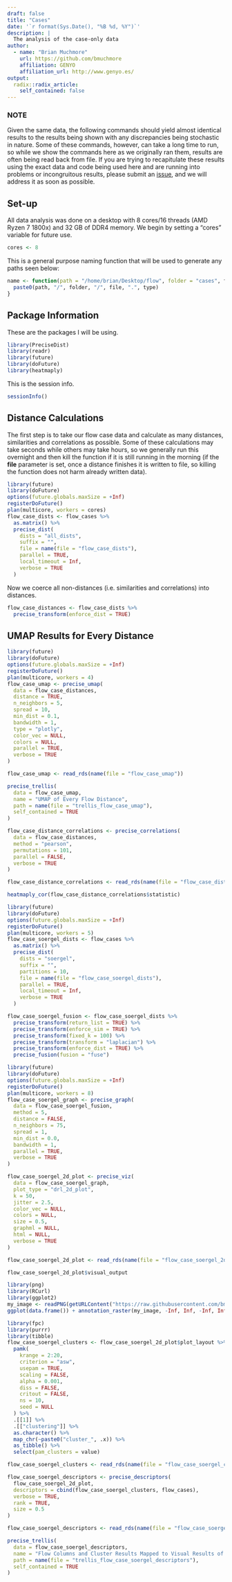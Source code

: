 ```yaml
---
draft: false
title: "Cases"
date: '`r format(Sys.Date(), "%B %d, %Y")`'
description: |
  The analysis of the case-only data
author:
  - name: "Brian Muchmore"
    url: https://github.com/bmuchmore
    affiliation: GENYO
    affiliation_url: http://www.genyo.es/
output:
  radix::radix_article:
    self_contained: false
---
```


### NOTE

Given the same data, the following commands should yield almost identical results to the results being shown with any discrepancies being stochastic in nature. Some of these commands, however, can take a long time to run, so while we show the commands here as we originally ran them, results are often being read back from file. If you are trying to recapitulate these results using the exact data and code being used here and are running into problems or incongruitous results, please submit an [issue](https://github.com/bmuchmore/PreciseDist_Paper/issues), and we will address it as soon as possible.    

## Set-up    

All data analysis was done on a desktop with 8 cores/16 threads (AMD Ryzen 7 1800x) and 32 GB of DDR4 memory. We begin by setting a "cores" variable for future use.    

```r
cores <- 8
```

This is a general purpose naming function that will be used to generate any paths seen below:    

```r
name <- function(path = "/home/brian/Desktop/flow", folder = "cases", file, type = "rds") {
  paste0(path, "/", folder, "/", file, ".", type)
}
```

## Package Information    

These are the packages I will be using.

```r
library(PreciseDist)
library(readr)
library(future)
library(doFuture)
library(heatmaply)
```

This is the session info.    

```r
sessionInfo()
```

## Distance Calculations    

The first step is to take our flow case data and calculate as many distances, similarities and correlations as possible. Some of these calculations may take seconds while others may take hours, so we generally run this overnight and then kill the function if it is still running in the morning (if the **file** parameter is set, once a distance finishes it is written to file, so killing the function does not harm already written data).    

```r
library(future)
library(doFuture)
options(future.globals.maxSize = +Inf)
registerDoFuture()
plan(multicore, workers = cores)
flow_case_dists <- flow_cases %>%
  as.matrix() %>%
  precise_dist(
    dists = "all_dists",
    suffix = "",
    file = name(file = "flow_case_dists"),
    parallel = TRUE,
    local_timeout = Inf,
    verbose = TRUE
  )
```

Now we coerce all non-distances (i.e. similarities and correlations) into distances.    

```r
flow_case_distances <- flow_case_dists %>%
  precise_transform(enforce_dist = TRUE)
```

## UMAP Results for Every Distance    


```r
library(future)
library(doFuture)
options(future.globals.maxSize = +Inf)
registerDoFuture()
plan(multicore, workers = 4)
flow_case_umap <- precise_umap(
  data = flow_case_distances,
  distance = TRUE,
  n_neighbors = 5,
  spread = 10,
  min_dist = 0.1,
  bandwidth = 1,
  type = "plotly",
  color_vec = NULL,
  colors = NULL,
  parallel = TRUE,
  verbose = TRUE
)
```

```r
flow_case_umap <- read_rds(name(file = "flow_case_umap"))
```

```r
precise_trellis(
  data = flow_case_umap, 
  name = "UMAP of Every Flow Distance",
  path = name(file = "trellis_flow_case_umap"), 
  self_contained = TRUE
)
```

```r
flow_case_distance_correlations <- precise_correlations(
  data = flow_case_distances,
  method = "pearson",
  permutations = 101,
  parallel = FALSE,
  verbose = TRUE
)
```

```r
flow_case_distance_correlations <- read_rds(name(file = "flow_case_distance_correlations"))
```

```r
heatmaply_cor(flow_case_distance_correlations$statistic)
```

```r
library(future)
library(doFuture)
options(future.globals.maxSize = +Inf)
registerDoFuture()
plan(multicore, workers = 5)
flow_case_soergel_dists <- flow_cases %>%
  as.matrix() %>%
  precise_dist(
    dists = "soergel",
    suffix = "",
    partitions = 10,
    file = name(file = "flow_case_soergel_dists"),
    parallel = TRUE,
    local_timeout = Inf,
    verbose = TRUE
  )
```

```r
flow_case_soergel_fusion <- flow_case_soergel_dists %>%
  precise_transform(return_list = TRUE) %>%
  precise_transform(enforce_sim = TRUE) %>%
  precise_transform(fixed_k = 100) %>%
  precise_transform(transform = "laplacian") %>%
  precise_transform(enforce_dist = TRUE) %>%
  precise_fusion(fusion = "fuse")
```

```r
library(future)
library(doFuture)
options(future.globals.maxSize = +Inf)
registerDoFuture()
plan(multicore, workers = 8)
flow_case_soergel_graph <- precise_graph(
  data = flow_case_soergel_fusion,
  method = 5,
  distance = FALSE,
  n_neighbors = 75,
  spread = 1,
  min_dist = 0.0,
  bandwidth = 1,
  parallel = TRUE,
  verbose = TRUE
)
```

```r
flow_case_soergel_2d_plot <- precise_viz(
  data = flow_case_soergel_graph,
  plot_type = "drl_2d_plot",
  k = 50,
  jitter = 2.5,
  color_vec = NULL,
  colors = NULL,
  size = 0.5,
  graphml = NULL,
  html = NULL,
  verbose = TRUE
)
```

```r
flow_case_soergel_2d_plot <- read_rds(name(file = "flow_case_soergel_2d_plot"))
```

```r
flow_case_soergel_2d_plot$visual_output
```

```r
library(png)
library(RCurl)
library(ggplot2)
my_image <- readPNG(getURLContent("https://raw.githubusercontent.com/bmuchmore/PreciseDist_Paper/master/images/session_info.png"))
ggplot(data.frame()) + annotation_raster(my_image, -Inf, Inf, -Inf, Inf)
```

```r
library(fpc)
library(purrr)
library(tibble)
flow_case_soergel_clusters <- flow_case_soergel_2d_plot$plot_layout %>%
  pamk(
    krange = 2:20,
    criterion = "asw", 
    usepam = TRUE,
    scaling = FALSE, 
    alpha = 0.001, 
    diss = FALSE,
    critout = FALSE, 
    ns = 10, 
    seed = NULL
  ) %>%
  .[[1]] %>%
  .[["clustering"]] %>%
  as.character() %>%
  map_chr(~paste0("cluster_", .x)) %>%
  as_tibble() %>%
  select(pam_clusters = value)
```

```r
flow_case_soergel_clusters <- read_rds(name(file = "flow_case_soergel_clusters"))
```

```r
flow_case_soergel_descriptors <- precise_descriptors(
  flow_case_soergel_2d_plot,
  descriptors = cbind(flow_case_soergel_clusters, flow_cases),
  verbose = TRUE,
  rank = TRUE,
  size = 0.5
)
```

```r
flow_case_soergel_descriptors <- read_rds(name(file = "flow_case_soergel_descriptors"))
```

```r
precise_trellis(
  data = flow_case_soergel_descriptors, 
  name = "Flow Columns and Cluster Results Mapped to Visual Results of Fused Soergel Distances",
  path = name(file = "trellis_flow_case_soergel_descriptors"), 
  self_contained = TRUE
)
```

































